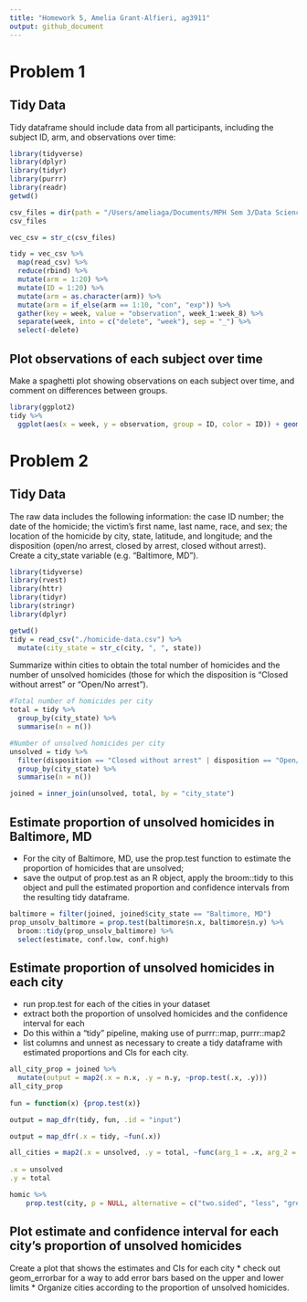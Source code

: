 ```yaml
---
title: "Homework 5, Amelia Grant-Alfieri, ag3911"
output: github_document
---
```


# Problem 1

## Tidy Data
Tidy dataframe should include data from all participants, including the subject ID, arm, and observations over time:
```r
library(tidyverse)
library(dplyr)
library(tidyr)
library(purrr)
library(readr)
getwd()

csv_files = dir(path = "/Users/ameliaga/Documents/MPH Sem 3/Data Science/p8105_hw5_ag3911/homework5/", pattern = "*.csv")
csv_files

vec_csv = str_c(csv_files)

tidy = vec_csv %>%
  map(read_csv) %>%    
  reduce(rbind) %>%
  mutate(arm = 1:20) %>%
  mutate(ID = 1:20) %>%
  mutate(arm = as.character(arm)) %>%
  mutate(arm = if_else(arm == 1:10, "con", "exp")) %>%
  gather(key = week, value = "observation", week_1:week_8) %>%
  separate(week, into = c("delete", "week"), sep = "_") %>%  
  select(-delete) 
```

## Plot observations of each subject over time 
Make a spaghetti plot showing observations on each subject over time, and comment on differences between groups.
```r
library(ggplot2)
tidy %>%
  ggplot(aes(x = week, y = observation, group = ID, color = ID)) + geom_line() + labs(title = "Subject Observations over Eight Weeks", color = "Subject ID") + scale_color_gradientn(colours = rainbow(5))
```


# Problem 2

## Tidy Data

The raw data includes the following information: the case ID number; the date of the homicide; the victim's first name, last name, race, and sex; the location of the homicide by city, state, latitude, and longitude; and the disposition (open/no arrest, closed by arrest, closed without arrest).  
Create a city_state variable (e.g. “Baltimore, MD”). 
```r
library(tidyverse)
library(rvest)
library(httr)
library(tidyr)
library(stringr)
library(dplyr)

getwd()
tidy = read_csv("./homicide-data.csv") %>%
  mutate(city_state = str_c(city, ", ", state))
```

Summarize within cities to obtain the total number of homicides and the number of unsolved homicides (those for which the disposition is “Closed without arrest” or “Open/No arrest”).

```r
#Total number of homicides per city
total = tidy %>%
  group_by(city_state) %>%
  summarise(n = n())

#Number of unsolved homicides per city
unsolved = tidy %>%
  filter(disposition == "Closed without arrest" | disposition == "Open/No arrest") %>%
  group_by(city_state) %>%
  summarise(n = n())

joined = inner_join(unsolved, total, by = "city_state")
```

## Estimate proportion of unsolved homicides in Baltimore, MD
* For the city of Baltimore, MD, use the prop.test function to estimate the proportion of homicides that are unsolved; 
* save the output of prop.test as an R object, apply the broom::tidy to this object and pull the estimated proportion and confidence intervals from the resulting tidy dataframe. 

```r
baltimore = filter(joined, joined$city_state == "Baltimore, MD") 
prop_unsolv_baltimore = prop.test(baltimore$n.x, baltimore$n.y) %>%
  broom::tidy(prop_unsolv_baltimore) %>%
  select(estimate, conf.low, conf.high)
```

## Estimate proportion of unsolved homicides in each city 
* run prop.test for each of the cities in your dataset
* extract both the proportion of unsolved homicides and the confidence interval for each
* Do this within a “tidy” pipeline, making use of purrr::map, purrr::map2
* list columns and unnest as necessary to create a tidy dataframe with estimated proportions and CIs for each city.

```r
all_city_prop = joined %>%
  mutate(output = map2(.x = n.x, .y = n.y, ~prop.test(.x, .y)))
all_city_prop
  
fun = function(x) {prop.test(x)}

output = map_dfr(tidy, fun, .id = "input")

output = map_dfr(.x = tidy, ~fun(.x))

all_cities = map2(.x = unsolved, .y = total, ~func(arg_1 = .x, arg_2 = .y)
                  
.x = unsolved
.y = total

homic %>%
    prop.test(city, p = NULL, alternative = c("two.sided", "less", "greater"), conf.level = 0.95, correct = TRUE)
```


## Plot estimate and confidence interval for each city's proportion of unsolved homicides
Create a plot that shows the estimates and CIs for each city
* check out  geom_errorbar for a way to add error bars based on the upper and lower limits
* Organize cities according to the proportion of unsolved homicides.

```r

```


